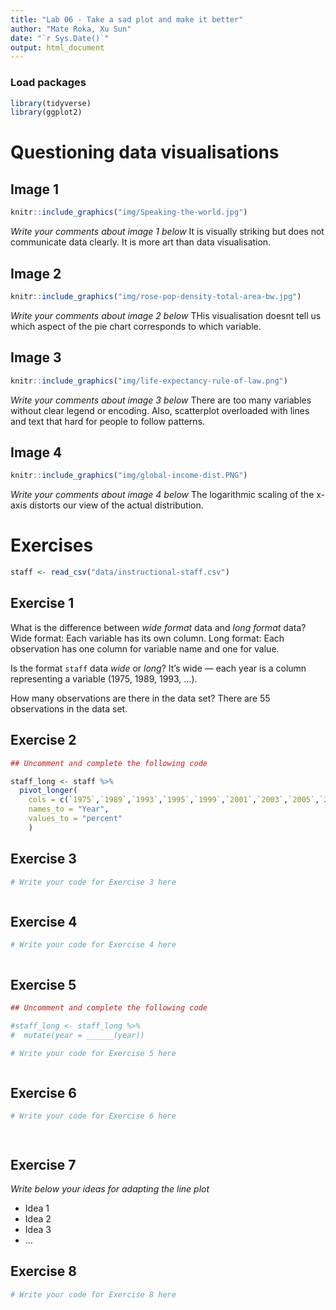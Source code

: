 ```yaml
---
title: "Lab 06 - Take a sad plot and make it better"
author: "Mate Roka, Xu Sun"
date: "`r Sys.Date()`"
output: html_document
---
```


### Load packages

```r
library(tidyverse)
library(ggplot2)
```


# Questioning data visualisations

## Image 1

```r
knitr::include_graphics("img/Speaking-the-world.jpg")
```

_Write your comments about image 1 below_
It is visually striking but does not communicate data clearly. It is more art than data visualisation.




## Image 2

```r
knitr::include_graphics("img/rose-pop-density-total-area-bw.jpg")
```

_Write your comments about image 2 below_
THis visualisation doesnt tell us which aspect of the pie chart corresponds to which variable.



## Image 3

```r
knitr::include_graphics("img/life-expectancy-rule-of-law.png")
```

_Write your comments about image 3 below_
There are too many variables without clear legend or encoding. Also, scatterplot overloaded with lines and text that hard for people to follow patterns.



## Image 4

```r
knitr::include_graphics("img/global-income-dist.PNG")
```

_Write your comments about image 4 below_
The logarithmic scaling of the x-axis distorts our view of the actual distribution.




# Exercises

```r
staff <- read_csv("data/instructional-staff.csv")
```


## Exercise 1

What is the difference between *wide format* data and *long format* data?
Wide format: Each variable has its own column. 
Long format: Each observation has one column for variable name and one for value.


Is the format `staff` data *wide* or *long*?
It’s wide — each year is a column representing a variable (1975, 1989, 1993, …).


How many observations are there in the data set?
There are 55 observations in the data set.



## Exercise 2

```r
## Uncomment and complete the following code

staff_long <- staff %>%
  pivot_longer(
    cols = c(`1975`,`1989`,`1993`,`1995`,`1999`,`2001`,`2003`,`2005`,`2007`,`2009`,`2011`), 
    names_to = "Year",
    values_to = "percent"
    )
```


## Exercise 3

```r
# Write your code for Exercise 3 here



```

## Exercise 4

```r
# Write your code for Exercise 4 here



```

## Exercise 5

```r
## Uncomment and complete the following code

#staff_long <- staff_long %>%
#  mutate(year = ______(year))
```


```r
# Write your code for Exercise 5 here



```

## Exercise 6

```r
# Write your code for Exercise 6 here




```

## Exercise 7

_Write below your ideas for adapting the line plot_

* Idea 1
* Idea 2
* Idea 3
* ...


## Exercise 8

```r
# Write your code for Exercise 8 here



```

